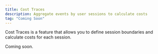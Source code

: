 ```yaml
---
title: Cost Traces
description: Aggregate events by user sessions to calculate costs
tag: "Coming Soon"
---
```


Cost Traces is a feature that allows you to define session boundaries and calculate costs for each session.

Coming soon.
